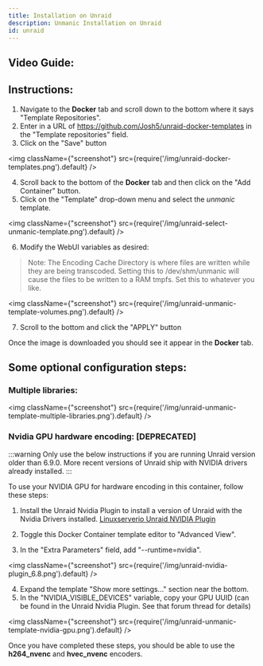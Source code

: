 ```yaml
---
title: Installation on Unraid
description: Unmanic Installation on Unraid
id: unraid
---
```



## Video Guide:

<ReactPlayer
    url='https://www.youtube.com/watch?v=8_t_DJ6azkw'
    light={true}
    controls={true}
/>


## Instructions:

  1. Navigate to the **Docker** tab and scroll down to the bottom where it says "Template Repositories".
  2. Enter in a URL of https://github.com/Josh5/unraid-docker-templates in the "Template repositories" field.
  3. Click on the "Save" button

<img className={"screenshot"} src={require('/img/unraid-docker-templates.png').default} />


  4. Scroll back to the bottom of the **Docker** tab and then click on the "Add Container" button.
  5. Click on the "Template" drop-down menu and select the *unmanic* template.

<img className={"screenshot"} src={require('/img/unraid-select-unmanic-template.png').default} />

  6. Modify the WebUI variables as desired:
  
> Note:
> The Encoding Cache Directory is where files are written while they are being transcoded. 
> Setting this to /dev/shm/unmanic will cause the files to be written to a RAM tmpfs. Set this to whatever you like.

<img className={"screenshot"} src={require('/img/unraid-unmanic-template-volumes.png').default} />

  7. Scroll to the bottom and click the "APPLY" button
 

Once the image is downloaded you should see it appear in the **Docker** tab.


## Some optional configuration steps:

### Multiple libraries:

<img className={"screenshot"} src={require('/img/unraid-unmanic-template-multiple-libraries.png').default} />

 
### Nvidia GPU hardware encoding: [DEPRECATED]

:::warning
Only use the below instructions if you are running Unraid version older than 6.9.0.
More recent versions of Unraid ship with NVIDIA drivers already installed.
:::


To use your NVIDIA GPU for hardware encoding in this container, follow these steps:

  1. Install the Unraid Nvidia Plugin to install a version of Unraid with the Nvidia Drivers installed.
     [Linuxserverio Unraid NVIDIA Plugin](https://forums.unraid.net/topic/77813-plugin-linuxserverio-unraid-nvidia/)

  2. Toggle this Docker Container template editor to "Advanced View".
  3. In the "Extra Parameters" field, add "--runtime=nvidia".

<img className={"screenshot"} src={require('/img/unraid-nvidia-plugin_6.8.png').default} />

  4. Expand the template "Show more settings..." section near the bottom.
  5. In the "NVIDIA_VISIBLE_DEVICES" variable, copy your GPU UUID (can be found in the Unraid Nvidia Plugin. See that forum thread for details)

<img className={"screenshot"} src={require('/img/unraid-unmanic-template-nvidia-gpu.png').default} />

Once you have completed these steps, you should be able to use the **h264_nvenc** and **hvec_nvenc** encoders.
